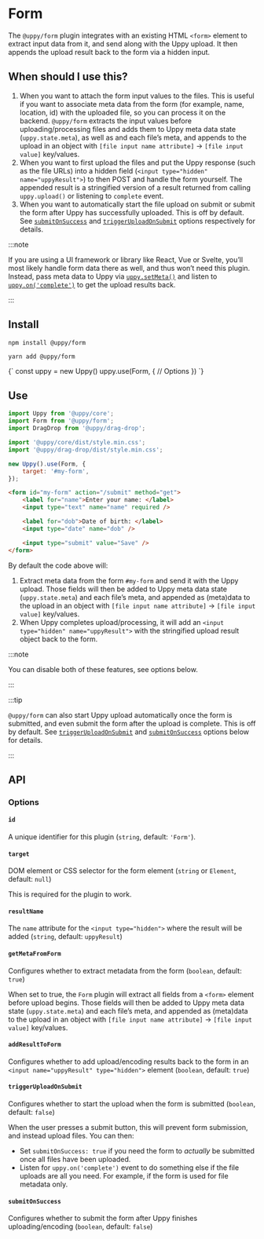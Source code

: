 

# Form

The `@uppy/form` plugin integrates with an existing HTML `<form>` element to extract
input data from it, and send along with the Uppy upload. It then appends the
upload result back to the form via a hidden input.

## When should I use this?

1. When you want to attach the form input values to the files. This is useful if
   you want to associate meta data from the form (for example, name, location,
   id) with the uploaded file, so you can process it on the backend.
   `@uppy/form` extracts the input values before uploading/processing files and
   adds them to Uppy meta data state (`uppy.state.meta`), as well as and each
   file’s meta, and appends to the upload in an object with
   `[file input name attribute]` -> `[file input value]` key/values.
2. When you want to first upload the files and put the Uppy response (such as
   the file URLs) into a hidden field
   (`<input type="hidden" name="uppyResult">`) to then POST and handle the form
   yourself. The appended result is a stringified version of a result returned
   from calling `uppy.upload()` or listening to `complete` event.
3. When you want to automatically start the file upload on submit or submit the
   form after Uppy has successfully uploaded. This is off by default. See
   [`submitOnSuccess`](#submitOnSuccess) and
   [`triggerUploadOnSubmit`](#triggerUploadOnSubmit) options respectively for
   details.

:::note

If you are using a UI framework or library like React, Vue or Svelte, you’ll
most likely handle form data there as well, and thus won’t need this plugin.
Instead, pass meta data to Uppy via
[`uppy.setMeta()`](/docs/uppy-core#setmetadata) and listen to
[`uppy.on('complete')`](/docs/uppy-core#complete) to get the upload results
back.

:::

## Install

<Tabs>
  <TabItem value="npm" label="NPM" default>

```shell
npm install @uppy/form
```

  </TabItem>

  <TabItem value="yarn" label="Yarn">

```shell
yarn add @uppy/form
```

  </TabItem>

  <TabItem value="cdn" label="CDN">
    <UppyCdnExample>
      {`
        const uppy = new Uppy()
        uppy.use(Form, {
          // Options
        })
      `}
    </UppyCdnExample>
  </TabItem>
</Tabs>

## Use

```js title="app.js"
import Uppy from '@uppy/core';
import Form from '@uppy/form';
import DragDrop from '@uppy/drag-drop';

import '@uppy/core/dist/style.min.css';
import '@uppy/drag-drop/dist/style.min.css';

new Uppy().use(Form, {
	target: '#my-form',
});
```

```html title="index.html"
<form id="my-form" action="/submit" method="get">
	<label for="name">Enter your name: </label>
	<input type="text" name="name" required />

	<label for="dob">Date of birth: </label>
	<input type="date" name="dob" />

	<input type="submit" value="Save" />
</form>
```

By default the code above will:

1. Extract meta data from the form `#my-form` and send it with the Uppy upload.
   Those fields will then be added to Uppy meta data state (`uppy.state.meta`)
   and each file’s meta, and appended as (meta)data to the upload in an object
   with `[file input name attribute]` -> `[file input value]` key/values.
2. When Uppy completes upload/processing, it will add an
   `<input type="hidden" name="uppyResult">` with the stringified upload result
   object back to the form.

:::note

You can disable both of these features, see options below.

:::

:::tip

`@uppy/form` can also start Uppy upload automatically once the form is
submitted, and even submit the form after the upload is complete. This is off by
default. See [`triggerUploadOnSubmit`](#triggerUploadOnSubmit) and
[`submitOnSuccess`](#submitOnSuccess) options below for details.

:::

## API

### Options

#### `id`

A unique identifier for this plugin (`string`, default: `'Form'`).

#### `target`

DOM element or CSS selector for the form element (`string` or `Element`,
default: `null`)

This is required for the plugin to work.

#### `resultName`

The `name` attribute for the `<input type="hidden">` where the result will be
added (`string`, default: `uppyResult`)

#### `getMetaFromForm`

Configures whether to extract metadata from the form (`boolean`, default:
`true`)

When set to true, the `Form` plugin will extract all fields from a `<form>`
element before upload begins. Those fields will then be added to Uppy meta data
state (`uppy.state.meta`) and each file’s meta, and appended as (meta)data to
the upload in an object with `[file input name attribute]` ->
`[file input value]` key/values.

#### `addResultToForm`

Configures whether to add upload/encoding results back to the form in an
`<input name="uppyResult" type="hidden">` element (`boolean`, default: `true`)

#### `triggerUploadOnSubmit`

Configures whether to start the upload when the form is submitted (`boolean`,
default: `false`)

When the user presses a submit button, this will prevent form submission, and
instead upload files. You can then:

- Set `submitOnSuccess: true` if you need the form to _actually_ be submitted
  once all files have been uploaded.
- Listen for `uppy.on('complete')` event to do something else if the file
  uploads are all you need. For example, if the form is used for file metadata
  only.

#### `submitOnSuccess`

Configures whether to submit the form after Uppy finishes uploading/encoding
(`boolean`, default: `false`)
